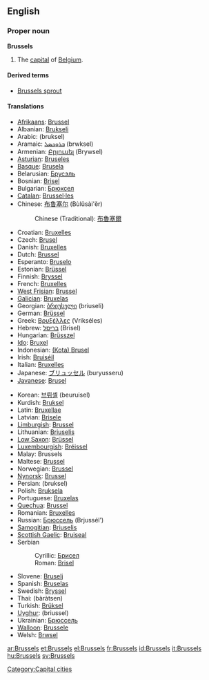 ==English==

===Proper noun===
{{wikipedia}}
'''Brussels'''

# The [[capital]] of [[Belgium]].

====Derived terms====
*[[Brussels sprout]]

====Translations====
{{trans-top|capital of Belgium}}
*[[Afrikaans]]: [[Brussel]]
*Albanian: [[Brukseli]]
*Arabic: {{ARchar|[[بروكسل]]}} (bruksel)
*Aramaic: [[ܒܪܘܟܣܠ]] (brwksel)
*Armenian: [[Բրյուսել]] (Brywsel)
*[[Asturian]]: [[Bruseles]]
*[[Basque]]: [[Brusela]]
*Belarusian: [[Брусэль]]
*Bosnian: [[Brisel]] {{m}}
*Bulgarian: [[Брюксел]]
*[[Catalan]]: [[Brussel·les]]
*Chinese: [[布鲁塞尔]] (Bùlǔsài'ěr)
*:Chinese (Traditional): [[布魯塞爾]]
*Croatian: [[Bruxelles]]
*Czech: [[Brusel]]
*Danish: [[Bruxelles]]
*Dutch: [[Brussel]] {{n}}
*Esperanto: [[Bruselo]]
*Estonian: [[Brüssel]]
*Finnish: [[Bryssel]]
*French: [[Bruxelles]] {{f}}
*[[West Frisian]]: [[Brussel]]
*[[Galician]]: [[Bruxelas]]
*Georgian: [[ბრიუსელი]] (briuseli)
*German: [[Brüssel]] {{n}}
*Greek: [[Βρυξέλλες]] (Vrikséles) {{f|p}}
*Hebrew: [[בריסל]] (Brisel)
*Hungarian: [[Brüsszel]]
*[[Ido]]: [[Bruxel]]
*Indonesian: [[(Kota) Brusel]]
*Irish: [[Bruiséil]]
*Italian: [[Bruxelles]] {{f}}
*Japanese: [[ブリュッセル]] (buryusseru)
*[[Javanese]]: [[Brusel]]
{{trans-mid}}
*Korean: [[브뤼셀]] (beuruisel)
*Kurdish: [[Bruksel]]
*Latin: [[Bruxellae]]
*Latvian: [[Brisele]]
*[[Limburgish]]: [[Brussel]]
*Lithuanian: [[Briuselis]]
*[[Low Saxon]]: [[Brüssel]]
*[[Luxembourgish]]: [[Bréissel]]
*Malay: Brussels
*Maltese: [[Brussel]]
*Norwegian: [[Brussel]]
*[[Nynorsk]]: [[Brussel]]
*Persian: {{FAchar|[[بروکسل]]}} (bruksel)
*Polish: [[Bruksela]]
*Portuguese: [[Bruxelas]]
*[[Quechua]]: [[Brussel]]
*Romanian: [[Bruxelles]]
*Russian: [[Брюссель]] (Brjussél’) {{m}}
*[[Samogitian]]: [[Briuselis]]
*[[Scottish Gaelic]]: [[Bruiseal]]
*Serbian
*:Cyrillic: [[Брисел]] {{m}}
*:Roman: [[Brisel#Serbian|Brisel]] {{m}}
*Slovene: [[Bruselj]]
*Spanish: [[Bruselas]] {{f}}
*Swedish: [[Bryssel]]
*Thai: {{THchar|[[บรัสเซลส์]]}} (bàràtsen)
*Turkish: [[Brüksel]]
*[[Uyghur]]: {{URchar|[[بريۇسسېل]]}} (briussel)
*Ukrainian: [[Брюссель]]
*[[Walloon]]: [[Brussele]]
*Welsh: [[Brwsel]]
{{trans-bottom}}

[[Category:Capital cities]]

[[ar:Brussels]]
[[et:Brussels]]
[[el:Brussels]]
[[fr:Brussels]]
[[id:Brussels]]
[[it:Brussels]]
[[hu:Brussels]]
[[sv:Brussels]]